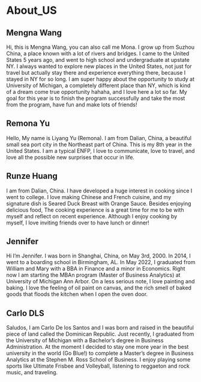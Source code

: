 # About_US {#cross}


## Mengna Wang

Hi, this is Mengna Wang, you can also call me Mona. I grow up from Suzhou China, a place known with a lot of rivers and bridges. I came to the United States 5 years ago, and went to high school and undergraduate at upstate NY. I always wanted to explore new places in the United States, not just for travel but actually stay there and experience everything there, because I stayed in NY for so long. I am super happy about the opportunity to study at University of Michigan, a completely different place than NY, which is kind of a dream come true opportunity hahaha, and I love here a lot so far. My goal for this year is to finish the program successfully and take the most from the program, have fun and make lots of friends!

## Remona Yu 

Hello, My name is Liyang Yu (Remona). I am from Dalian, China, a beautiful small sea port city in the Northeast part of China. This is my 8th year in the United States. I am a typical ENFP, I love to communicate, love to travel, and love all the possible new surprises that occur in life.

## Runze Huang

I am from Dalian, China. I have developed a huge interest in cooking since I went to college. I love making Chinese and French cuisine, and my signature dish is Seared Duck Breast with Orange Sauce. Besides enjoying delicious food, The cooking experience is a great time for me to be with myself and reflect on recent experience. Although I enjoy cooking by myself, I love inviting friends over to have lunch or dinner!

## Jennifer 

Hi I'm Jennifer. I was born in Shanghai, China, on May 3rd, 2000. In 2014, I went to a boarding school in Birmingham, AL.
In May 2022, I graduated from William and Mary with a BBA in Finance and a minor in Economics.
Right now I am starting the MBAn program (Master of Business Analytics) at University of Michigan Ann Arbor. On a less serious note, I love painting and baking. I love the feeling of oil paint on canvas, and the rich smell of baked goods that floods the kitchen when I open the oven door. 

## Carlo DLS

Saludos, I am Carlo De los Santos and I was born and raised in the beautiful piece of land called the Dominican Republic. Just recently, I graduated from the University of Michigan with a Bachelor’s degree in Business Administration. At the moment I decided to stay one more year in the best university in the world (Go Blue!) to complete a Master’s degree in Business Analytics at the Stephen M. Ross School of Business. I enjoy playing some sports like Ultimate Frisbee and Volleyball, listening to reggaeton and rock music, and traveling.



